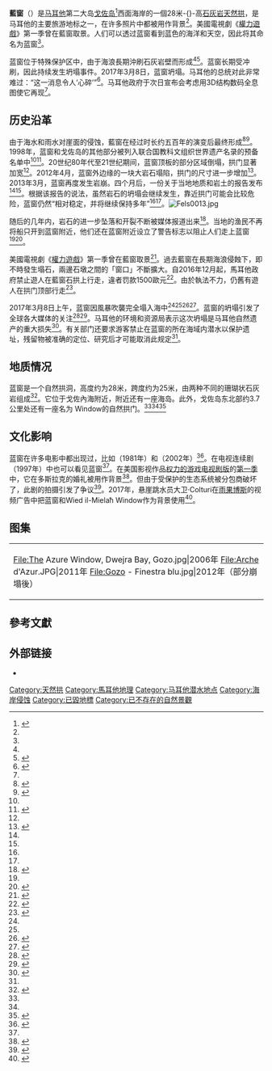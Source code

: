 {{noteTA
|1=zh-tw:冰與火之歌：權力遊戲;zh-cn:权力的游戏;zh-hk:權力遊戲;
}}
{{Geobox|Protected area
| name          = 藍窗
| native_name   = Dwejra
| native_name_lang = mt
| category      = 已不存在的[[天然拱|天然拱]]
| image         = Azure Window 2009.JPG
| image_caption = 2009年的藍窗
| coordinates   = {{Coord|36|03|12.8|N|14|11|18.1|E|display=inline}}
| country       = {{MLT}}
| region        = [[戈佐岛|戈佐岛]]
| region_type   = 地区
| location      = {{tsl|en|San Lawrenz||圣劳伦兹}}戈佐岛
| elevation     = 28
}}
'''藍窗'''（{{lang-mt|it-Tieqa Żerqa}}）是[[马耳他|马耳他]]第二大岛[[戈佐岛|戈佐岛]]<ref name=":0">{{Cite news|url=http://www.infzm.com/content/123468|title=蓝窗终究还是坍塌了|work=南方周末|accessdate=2017-03-10|archive-date=2020-02-20|archive-url=https://web.archive.org/web/20200220003550/http://www.infzm.com/content/123468|dead-url=no}}</ref>西面海岸的一個28米-{}-高[[石灰岩|石灰岩]][[天然拱|天然拱]]，是马耳他的主要旅游地标之一，在许多照片中都被用作背景<ref name="times2013-07-19" />。美國電視劇《[[权力的游戏_(电视剧)|權力遊戲]]》第一季曾在藍窗取景。人们可以透过蓝窗看到蓝色的海洋和天空，因此将其命名为蓝窗<ref name=":0" />。

蓝窗位于特殊保护区中，由于海浪長期沖刷石灰岩壁而形成<ref name="europeancommission" /><ref name="report">{{cite report |author=Geoscience Consulting |date=July 2013 |title=Geological and geotechnical report on the Azure Window, Gozo: Rock assessment and recommendations for preservation and conservation. |publisher=Ministry for Sustainable Development, the Environment and Climate Change |url=https://msdec.gov.mt/en/Documents/Downloads/Azure%20Window%20Report%20July%202013.pdf |archiveurl=https://web.archive.org/web/20170308143754/https://msdec.gov.mt/en/Documents/Downloads/Azure%20Window%20Report%20July%202013.pdf |archivedate=2017-03-08 |format=PDF |access-date=2017-03-10 |dead-url=no }}</ref>。蓝窗长期受冲刷，因此持续发生坍塌事件。2017年3月8日，蓝窗坍塌。马耳他的总统对此非常难过：“这一消息令人‘心碎’”<ref name=":1">{{Cite news|url=http://news.xinhuanet.com/world/2017-03/10/c_1120604385.htm|title=马耳他考虑用3D全息图再现“蓝窗”|work=新华网|accessdate=2017-03-10|archive-date=2017-09-28|archive-url=https://web.archive.org/web/20170928065621/http://news.xinhuanet.com/world/2017-03/10/c_1120604385.htm|dead-url=no}}</ref>。马耳他政府于次日宣布会考虑用3D结构数码全息图使它再现<ref name=":1" />。

==历史沿革==
{{Location map |Malta |width=240 |relief=yes |lat_deg=36 |lat_min=03 |lat_sec=12.8 |lat_dir=N |lon_deg=14 |lon_min=11 |lon_sec=18.1 |lon_dir=E |caption=在馬耳他的位置}}由于海水和雨水对崖面的侵蚀，藍窗在经过时长约五百年的演变后最终形成<ref name="times2013-07-19">{{cite news |last1=Martin |first1=Ivan |title=The Azure Window is still safe... for now |url=http://www.timesofmalta.com/articles/view/20130719/local/The-Azure-Window-is-still-safe-for-now.478580 |work=Times of Malta（马耳他时报） |date=2013-07-19 |archiveurl=https://web.archive.org/web/20160610053139/http://www.timesofmalta.com/articles/view/20130719/local/The-Azure-Window-is-still-safe-for-now.478580 |archivedate=2016-06-10 |accessdate=2017-03-10 |dead-url=no }}</ref><ref name="europeancommission">{{cite report |title=Dwejra — A Coastal Nature Park |url=http://ec.europa.eu/environment/life/project/Projects/files/laymanReport/LIFE03_TCY_MT_0000047_LAYMAN.pdf |date= |publisher=[[European_Commission|European Commission]] |work=Life Project |archive-url=https://web.archive.org/web/20080925122804/http://ec.europa.eu/environment/life/project/Projects/files/laymanReport/LIFE03_TCY_MT_0000047_LAYMAN.pdf |archive-date=2008-09-25 |pages=1–8 |format=PDF |access-date=2017-03-10 |dead-url=no }}</ref>。1998年，蓝窗和戈佐岛的其他部分被列入联合国教科文组织世界遗产名录的预备名单中<ref name="europeancommission" /><ref>{{cite web |title=Qawra/Dwejra |url=http://whc.unesco.org/en/tentativelists/980/ |publisher=[[UNESCO|UNESCO]] |archiveurl=https://web.archive.org/web/20160401185143/http://whc.unesco.org/en/tentativelists/980/ |archivedate=2016-04-01 |access-date=2017-03-10 |dead-url=no }}</ref>。20世纪80年代至21世纪期间，蓝窗顶板的部分区域倒塌，拱门显著加宽<ref name="report" />。2012年4月，蓝窗外边缘的一块大岩石塌陷，拱门的尺寸进一步增加<ref>{{cite news |title=Part of Dwejra 'Azure window' collapses |url=http://www.timesofmalta.com/articles/view/20120417/local/part-of-dwejra-window-collapses.415805 |work=Times of Malta（马耳他时报） |date=2012-04-17 |archiveurl=https://web.archive.org/web/20160610055600/http://www.timesofmalta.com/articles/view/20120417/local/part-of-dwejra-window-collapses.415805 |archivedate=2016-06-10 |accessdate=2017-03-10 |dead-url=no }}</ref>。2013年3月，蓝窗再度发生岩崩。四个月后，一份关于当地地质和岩土的报告发布<ref name="europeancommission" /><ref name="report" />。根据该报告的说法，虽然岩石的坍塌会继续发生，靠近拱门可能会比较危险，蓝窗仍然“相对稳定，并将继续保持多年”<ref name="europeancommission" /><ref name="report" />。[[File:Fels0013.jpg|thumb]]

随后的几年内，岩石的进一步坠落和开裂不断被媒体报道出来<ref>{{cite news |title=A huge part of the Dwejra Window rock collapsed |url=http://www.tvm.com.mt/en/news/a-huge-part-of-the-dwejra-window-rock-collapsed/ |work=[[TVM_(Malta)|TVM]] |date=2016-06-26 |archiveurl=https://web.archive.org/web/20160629060527/http://www.tvm.com.mt/en/news/a-huge-part-of-the-dwejra-window-rock-collapsed |archivedate=2016-06-29 |accessdate=2017-03-10 |dead-url=no }}</ref>。当地的渔民不再将船只开到蓝窗附近，他们还在蓝窗附近设立了警告标志以阻止人们走上蓝窗<ref name="europeancommission" /><ref>{{cite news |title=Dwejra Azure Window fissure grows, collapse may be close |url=http://www.independent.com.mt/articles/2015-12-06/local-news/Dwejra-Azure-Window-fissure-grows-collapse-may-be-close-6736150001 |work=[[The_Malta_Independent|The Malta Independent]] |date=2015-12-06 |archiveurl=https://web.archive.org/web/20160623035556/http://www.independent.com.mt/articles/2015-12-06/local-news/Dwejra-Azure-Window-fissure-grows-collapse-may-be-close-6736150001 |archivedate=2016-06-23 |accessdate=2017-03-10 |dead-url=no }}</ref>。

美國電視劇《[[权力的游戏_(电视剧)|權力遊戲]]》第一季曾在藍窗取景<ref>{{cite news |archiveurl=https://web.archive.org/web/20120401123724/http://travel.usatoday.com/destinations/story/2012-04-01/Where-the-HBO-hit-Game-of-Thrones-was-filmed/53876876/1 |archivedate=2012-04-01 |url=http://travel.usatoday.com/destinations/story/2012-04-01/Where-the-HBO-hit-Game-of-Thrones-was-filmed/53876876/1 |title=Where HBO's hit 'Game of Thrones' was filmed |work=[[USA_Today|USA Today]] |first=Josh |last=Roberts |date=2012-04-01 |accessdate=2017-03-09 |dead-url=no }}</ref>。過去藍窗在長期海浪侵蝕下，即不時發生塌石，兩邊石墩之間的「窗口」不斷擴大。自2016年12月起，馬耳他政府禁止遊人在藍窗石拱上行走，違者罚款1500歐元<ref>{{cite news|url=http://www.timesofmalta.com/articles/view/20161203/local/1500-if-you-step-on-azure-window-from-now-on.632770|title=€1,500 fine if you step on Azure Window from now on|date=2016-12-03|work=Times of Malta（马耳他时报）|accessdate=|archiveurl=https://web.archive.org/web/20161204125526/http://www.timesofmalta.com/articles/view/20161203/local/1500-if-you-step-on-azure-window-from-now-on.632770|archivedate=2016-12-04|dead-url=no}}</ref>。由於執法不力，仍舊有遊人在拱门顶部行走<ref>{{cite news |title=Dozens trespass across Azure Window without a care in the world |url=http://www.timesofmalta.com/articles/view/20170304/local/watch-dozens-trespass-across-azure-window-without-a-care-in-the-world.641403 |work=Times of Malta（马耳他时报） |date=2017-03-04 |archiveurl=https://web.archive.org/web/20170304155727/http://www.timesofmalta.com/articles/view/20170304/local/watch-dozens-trespass-across-azure-window-without-a-care-in-the-world.641403 |archivedate=2017-03-04 |accessdate=2017-03-10 |dead-url=no }}</ref>。

2017年3月8日上午，蓝窗因風暴吹襲完全塌入海中<ref name=":0" /><ref name="BBC"/><ref>{{cite news|url=http://www.reuters.com/article/us-malta-rock-idUSKBN16F1CY|title=Malta's 'Azure Window' rock formation collapses into the sea|date=2017-03-08|publisher=Reuters|last2=Balmer|first2=Crispian|last1=Schicluna|first1=Chris|archive-url=https://web.archive.org/web/20170308164625/http://www.reuters.com/article/us-malta-rock-idUSKBN16F1CY|archive-date=2017-03-08|accessdate=2017-03-11|dead-url=no}}</ref><ref name="independent2017-03-082">{{cite news|url=http://www.independent.com.mt/articles/2017-03-08/local-news/Dwejra-Window-collapses-6736171375|title=Dwejra Window collapses; geologist says pillar gave way|date=2017-03-08|work=[[The_Malta_Independent|The Malta Independent]]|archiveurl=https://web.archive.org/web/20170308161340/http://www.independent.com.mt/articles/2017-03-08/local-news/Dwejra-Window-collapses-6736171375|archivedate=2017-03-08|accessdate=2017-03-10|dead-url=no}}</ref>。蓝窗的坍塌引发了全球各大媒体的关注<ref name="BBC">{{cite news |title=Malta's Azure Window collapses into the sea |url=http://www.bbc.com/news/world-europe-39207196 |work=[[BBC_News_Online|BBC News Online]] |date=2017-03-08 |archiveurl=https://web.archive.org/web/20170308143504/http://www.bbc.com/news/world-europe-39207196 |archivedate=2017-03-08 |accessdate=2017-03-09 |dead-url=no }}</ref><ref name="telegraph">{{cite news |title=Malta's famous Azure Window rock formation has collapsed |url=http://www.telegraph.co.uk/travel/destinations/europe/malta/gozo/articles/malta-gozo-azure-window-collapses-erosion/ |work=[[The_Daily_Telegraph|The Daily Telegraph]] |date=2017-03-08 |archiveurl=https://web.archive.org/web/20170308155056/http://www.telegraph.co.uk/travel/destinations/europe/malta/gozo/articles/malta-gozo-azure-window-collapses-erosion/ |archivedate=2017-03-08 |accessdate=2017-03-10 |dead-url=no }}</ref>。马耳他的环境和资源局表示这次坍塌是马耳他自然遗产的重大损失<ref name="independent2017-03-08">{{cite news |title=Dwejra Window collapses; geologist says pillar gave way |url=http://www.independent.com.mt/articles/2017-03-08/local-news/Dwejra-Window-collapses-6736171375 |work=[[The_Malta_Independent|The Malta Independent]] |date=2017-03-08 |archiveurl=https://web.archive.org/web/20170308161340/http://www.independent.com.mt/articles/2017-03-08/local-news/Dwejra-Window-collapses-6736171375 |archivedate=2017-03-08 |accessdate=2017-03-10 |dead-url=no }}</ref>。有关部门还要求游客禁止在蓝窗的所在海域内潜水以保护遗址，残留物被准确的定位、研究后才可能取消此规定<ref name=":1" />。

== 地质情况 ==
{{Wide image|Azure Window 360.jpg|1200px|{{center|蓝窗的全景及其周边环境，摄于2012年}}}}
蓝窗是一个自然拱洞，高度约为28米，跨度约为25米，由两种不同的珊瑚状石灰岩组成<ref name="report2">{{cite report|author=Geoscience Consulting|date=July 2013|title=Geological and geotechnical report on the Azure Window, Gozo: Rock assessment and recommendations for preservation and conservation.|publisher=Ministry for Sustainable Development, the Environment and Climate Change <!-- (Ref: MG 22/2005), Malta -->|url=https://msdec.gov.mt/en/Documents/Downloads/Azure%20Window%20Report%20July%202013.pdf|archiveurl=https://web.archive.org/web/20170308143754/https://msdec.gov.mt/en/Documents/Downloads/Azure%20Window%20Report%20July%202013.pdf|archivedate=2017-03-08|format=PDF|access-date=2017-03-10|dead-url=no}}</ref>。它位于戈佐內海附近，附近还有一座海岛。此外，戈佐岛东北部约3.7公里处还有一座名为{{lang|mt|Wied il-Mielaħ}} Window的自然拱门。<ref name="europeancommission"/><ref name="report"/><ref>{{cite book |title=Malta – Guide Verdi Europa |url=https://books.google.it/books?id=nMRhDlyU0p4C&pg=PA143 |date=2007 |publisher=Touring Editore |page=143 |isbn=9788836533176 |access-date=2017-03-10 |archive-date=2017-03-09 |archive-url=https://web.archive.org/web/20170309064214/https://books.google.it/books?id=nMRhDlyU0p4C&pg=PA143 |dead-url=no }}</ref>

== 文化影响 ==
蓝窗在许多电影中都出现过，比如{{tsl|en|Clash of the Titans (1981 film)|诸神之战 (1981年电影)|诸神之战}}（1981年）和{{tsl|en|The Count of Monte Cristo (2002 film)|基督山伯爵 (2002年电影)|基督山伯爵}}（2002年）<ref name="guardiancollapse">{{cite news |last1=Khomami |first1=Nadia |title='It's heartbreaking': Maltese mourn collapse of Azure Window arch |url=https://www.theguardian.com/world/2017/mar/08/azure-window-malta-collapse-game-of-thrones |archive-date=2017-03-08 |archive-url=https://web.archive.org/web/20170308175653/https://www.theguardian.com/world/2017/mar/08/azure-window-malta-collapse-game-of-thrones |work=[[衛報|衛報]] |date=2017-03-08 |accessdate=2017-03-11 |dead-url=no }}</ref>。在电视连续剧{{tsl|en|The Odyssey (miniseries)||The Odyssey}}（1997年）中也可以看见蓝窗<ref name="telegraph"/>。在美国影视作品[[权力的游戏_(电视剧)|权力的游戏电视剧版]]的[[权力的游戏_(第一季)|第一季]]中，它在多斯拉克的婚礼被用作背景<ref>{{cite news |archiveurl=https://web.archive.org/web/20120401123724/http://travel.usatoday.com/destinations/story/2012-04-01/Where-the-HBO-hit-Game-of-Thrones-was-filmed/53876876/1 |archivedate=2012-04-01 |url=http://travel.usatoday.com/destinations/story/2012-04-01/Where-the-HBO-hit-Game-of-Thrones-was-filmed/53876876/1 |title=Where HBO's hit Game of Thrones was filmed |work=[[今日美國|今日美國]] |first=Josh |last=Roberts |date=2012-04-01 |accessdate=2017-03-09 |dead-url=no }}</ref>。但由于受保护的生态系统被分包商破坏了，此剧的拍摄引发了争议<ref>{{cite news |last1=Peregin |first1=Christian |title=‘Total elimination of ecosystem’ at Dwejra |url=http://www.timesofmalta.com/articles/view/20101117/local/total-elimination-of-ecosystem-at-dwejra.336505 |work={{tsl|en|Times of Malta||Times of Malta}} |date=2010-11-17 |archiveurl=https://web.archive.org/web/20160320073524/http://www.timesofmalta.com/articles/view/20101117/local/total-elimination-of-ecosystem-at-dwejra.336505 |archivedate=2016-03-20 |accessdate=2017-03-11 |dead-url=no }}</ref>。2017年，悬崖跳水员大卫·Colturi在[[雨果博斯|雨果博斯]]的视频广告中把蓝窗和Wied il-Mielaħ Window作为背景使用<ref>{{cite news |language=it |url=http://www.agi.it/estero/2017/03/08/news/la_finestra_azzurra_dellisola_di_gozo_non_c_pi-1563798/ |title=La "finestra azzurra" dell'isola di Gozo non c'è più |date=2017-03-08 |work=AGI (Agenzia Giornalistica Italia) |archive-url=https://web.archive.org/web/20170308222537/http://www.agi.it/estero/2017/03/08/news/la_finestra_azzurra_dellisola_di_gozo_non_c_pi-1563798/ |archive-date=2017-03-08 |accessdate=2017-03-11 |dead-url=no }}</ref>。

== 图集 ==
{| align="center"
|- 
| 
<gallery mode="packed" heights="220px">
File:The Azure Window, Dwejra Bay, Gozo.jpg|2006年
File:Arche d'Azur.JPG|2011年
File:Gozo - Finestra blu.jpg|2012年（部分崩塌後）
</gallery>
|}

==參考文獻==
{{Reflist|2}}

==外部链接==
* {{Commons category inline|Azure Window}}

[[Category:天然拱|Category:天然拱]]
[[Category:馬耳他地理|Category:馬耳他地理]]
[[Category:马耳他潜水地点|Category:马耳他潜水地点]]
[[Category:海岸侵蚀|Category:海岸侵蚀]]
[[Category:已毀地標|Category:已毀地標]]
[[Category:已不存在的自然景觀|Category:已不存在的自然景觀]]